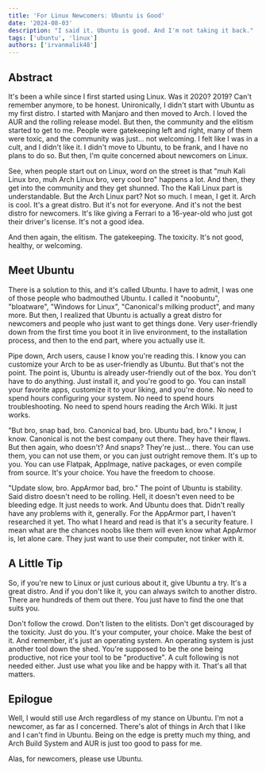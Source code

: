 ```yaml
---
title: 'For Linux Newcomers: Ubuntu is Good'
date: '2024-08-03'
description: "I said it. Ubuntu is good. And I'm not taking it back."
tags: ['ubuntu', 'linux']
authors: ['irvanmalik48']
---
```


## Abstract

It's been a while since I first started using Linux. Was it 2020? 2019? Can't remember anymore, to be honest. Unironically, I didn't start with Ubuntu as my first distro. I started with Manjaro and then moved to Arch. I loved the AUR and the rolling release model. But then, the community and the elitism started to get to me. People were gatekeeping left and right, many of them were toxic, and the community was just... not welcoming. I felt like I was in a cult, and I didn't like it. I didn't move to Ubuntu, to be frank, and I have no plans to do so. But then, I'm quite concerned about newcomers on Linux.

See, when people start out on Linux, word on the street is that "muh Kali Linux bro, muh Arch Linux bro, very cool bro" happens a lot. And then, they get into the community and they get shunned. Tho the Kali Linux part is understandable. But the Arch Linux part? Not so much. I mean, I get it. Arch is cool. It's a great distro. But it's not for everyone. And it's not the best distro for newcomers. It's like giving a Ferrari to a 16-year-old who just got their driver's license. It's not a good idea.

And then again, the elitism. The gatekeeping. The toxicity. It's not good, healthy, or welcoming.

## Meet Ubuntu

There is a solution to this, and it's called Ubuntu. I have to admit, I was one of those people who badmouthed Ubuntu. I called it "noobuntu", "bloatware", "Windows for Linux", "Canonical's milking product", and many more. But then, I realized that Ubuntu is actually a great distro for newcomers and people who just want to get things done. Very user-friendly down from the first time you boot it in live environment, to the installation process, and then to the end part, where you actually use it.

Pipe down, Arch users, cause I know you're reading this. I know you can customize your Arch to be as user-friendly as Ubuntu. But that's not the point. The point is, Ubuntu is already user-friendly out of the box. You don't have to do anything. Just install it, and you're good to go. You can install your favorite apps, customize it to your liking, and you're done. No need to spend hours configuring your system. No need to spend hours troubleshooting. No need to spend hours reading the Arch Wiki. It just works.

"But bro, snap bad, bro. Canonical bad, bro. Ubuntu bad, bro." I know, I know. Canonical is not the best company out there. They have their flaws. But then again, who doesn't? And snaps? They're just... there. You can use them, you can not use them, or you can just outright remove them. It's up to you. You can use Flatpak, AppImage, native packages, or even compile from source. It's your choice. You have the freedom to choose.

"Update slow, bro. AppArmor bad, bro." The point of Ubuntu is stability. Said distro doesn't need to be rolling. Hell, it doesn't even need to be bleeding edge. It just needs to work. And Ubuntu does that. Didn't really have any problems with it, generally. For the AppArmor part, I haven't researched it yet. Tho what I heard and read is that it's a security feature. I mean what are the chances noobs like them will even know what AppArmor is, let alone care. They just want to use their computer, not tinker with it.

## A Little Tip

So, if you're new to Linux or just curious about it, give Ubuntu a try. It's a great distro. And if you don't like it, you can always switch to another distro. There are hundreds of them out there. You just have to find the one that suits you.

Don't follow the crowd. Don't listen to the elitists. Don't get discouraged by the toxicity. Just do you. It's your computer, your choice. Make the best of it. And remember, it's just an operating system. An operating system is just another tool down the shed. You're supposed to be the one being productive, not rice your tool to be "productive". A cult following is not needed either. Just use what you like and be happy with it. That's all that matters.

## Epilogue

Well, I would still use Arch regardless of my stance on Ubuntu. I'm not a newcomer, as far as I concerned. There's alot of things in Arch that I like and I can't find in Ubuntu. Being on the edge is pretty much my thing, and Arch Build System and AUR is just too good to pass for me.

Alas, for newcomers, please use Ubuntu.
